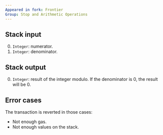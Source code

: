```yaml
---
Appeared in fork: Frontier
Group: Stop and Arithmetic Operations
---
```


## Stack input

0. `Integer`: numerator.
1. `Integer`: denominator.

## Stack output

0. `Integer`: result of the integer modulo. If the denominator is 0, the result will be 0.

## Error cases

The transaction is reverted in those cases:
- Not enough gas.
- Not enough values on the stack.

